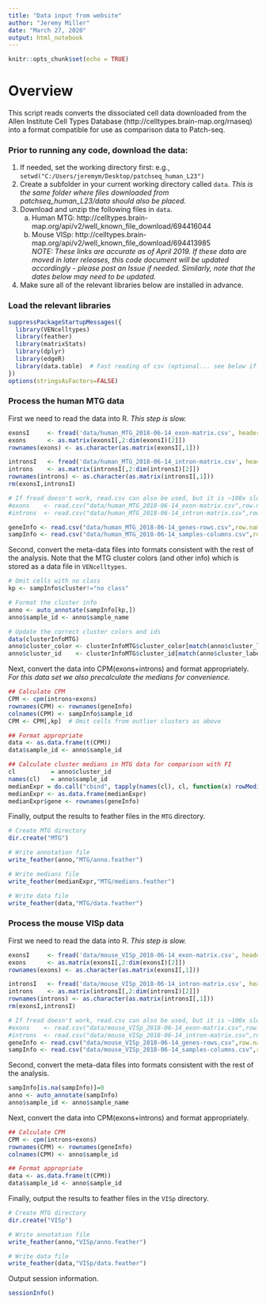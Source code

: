 ---
title: "Data input from website"
author: "Jeremy Miller"
date: "March 27, 2020"
output: html_notebook
---

```{r setup, include=FALSE}
knitr::opts_chunk$set(echo = TRUE)
```

# Overview

This script reads converts the dissociated cell data downloaded from the Allen Institute Cell Types Database (http://celltypes.brain-map.org/rnaseq) into a format compatible for use as comparison data to Patch-seq.

### Prior to running any code, download the data:
  
1. If needed, set the working directory first: e.g., `setwd("C:/Users/jeremym/Desktop/patchseq_human_L23")`  
2. Create a subfolder in your current working directory called `data`.  *This is the same folder where files downloaded from patchseq_human_L23/data should also be placed.*  
3. Download and unzip the following files in `data`.  
    a. Human MTG:  http://celltypes.brain-map.org/api/v2/well_known_file_download/694416044  
    b. Mouse VISp: http://celltypes.brain-map.org/api/v2/well_known_file_download/694413985  
_NOTE: These links are accurate as of April 2019.  If these data are moved in later releases, this code document will be updated accordingly - please post an Issue if needed.  Similarly, note that the dates below may need to be updated._  
4. Make sure all of the relevant libraries below are installed in advance.  

### Load the relevant libraries

```{r load libraries, warnings=FALSE}
suppressPackageStartupMessages({
  library(VENcelltypes)  
  library(feather)
  library(matrixStats)
  library(dplyr)
  library(edgeR)
  library(data.table)  # Fast reading of csv (optional... see below if not used)
})
options(stringsAsFactors=FALSE)
```
  
  
### Process the human MTG data
  
First we need to read the data into R. *This step is slow.*  
  
```{r read in MTG data}
exonsI     <- fread('data/human_MTG_2018-06-14_exon-matrix.csv', header = T, sep = ',',verbose=FALSE)
exons      <- as.matrix(exonsI[,2:dim(exonsI)[2]])
rownames(exons) <- as.character(as.matrix(exonsI[,1]))

intronsI   <- fread('data/human_MTG_2018-06-14_intron-matrix.csv', header = T, sep = ',',verbose=FALSE)
introns    <- as.matrix(intronsI[,2:dim(intronsI)[2]])
rownames(introns) <- as.character(as.matrix(intronsI[,1]))
rm(exonsI,intronsI)

# If fread doesn't work, read.csv can also be used, but it is ~100x slower
#exons    <- read.csv("data/human_MTG_2018-06-14_exon-matrix.csv",row.names=1)
#introns  <- read.csv("data/human_MTG_2018-06-14_intron-matrix.csv",row.names=1)

geneInfo <- read.csv("data/human_MTG_2018-06-14_genes-rows.csv",row.names=1)
sampInfo <- read.csv("data/human_MTG_2018-06-14_samples-columns.csv",row.names=1)
```
  
Second, convert the meta-data files into formats consistent with the rest of the analysis.  Note that the MTG cluster colors (and other info) which is stored as a data file in `VENcelltypes`.  
  
```{r format MTG metadata}
# Omit cells with no class
kp <- sampInfo$cluster!="no class"

# Format the cluster info
anno <- auto_annotate(sampInfo[kp,])
anno$sample_id <- anno$sample_name

# Update the correct cluster colors and ids
data(clusterInfoMTG)  
anno$cluster_color <- clusterInfoMTG$cluster_color[match(anno$cluster_label,clusterInfoMTG$cluster_label)]
anno$cluster_id    <- clusterInfoMTG$cluster_id[match(anno$cluster_label,clusterInfoMTG$cluster_label)]
```
  
Next, convert the data into CPM(exons+introns) and format appropriately.  *For this data set we also precalculate the medians for convenience.*  
  
```{r format MTG data}
## Calculate CPM
CPM <- cpm(introns+exons)
rownames(CPM) <- rownames(geneInfo)
colnames(CPM) <- sampInfo$sample_id
CPM <- CPM[,kp]  # Omit cells from outlier clusters as above

## Format appropriate
data <- as.data.frame(t(CPM))
data$sample_id <- anno$sample_id

## Calculate cluster medians in MTG data for comparison with FI
cl          = anno$cluster_id
names(cl)   = anno$sample_id
medianExpr = do.call("cbind", tapply(names(cl), cl, function(x) rowMedians(CPM[,x]))) 
medianExpr <- as.data.frame(medianExpr)
medianExpr$gene <- rownames(geneInfo) 
```
  
Finally, output the results to feather files in the `MTG` directory.  
  
```{r output MTG data}
# Create MTG directory
dir.create("MTG")

# Write annotation file
write_feather(anno,"MTG/anno.feather")

# Write medians file
write_feather(medianExpr,"MTG/medians.feather")

# Write data file
write_feather(data,"MTG/data.feather")
```
  
  
### Process the mouse VISp data  
  
First we need to read the data into R. *This step is slow.*  
  
```{r read in VISp data}
exonsI     <- fread('data/mouse_VISp_2018-06-14_exon-matrix.csv', header = T, sep = ',',verbose=FALSE)
exons      <- as.matrix(exonsI[,2:dim(exonsI)[2]])
rownames(exons) <- as.character(as.matrix(exonsI[,1]))

intronsI   <- fread('data/mouse_VISp_2018-06-14_intron-matrix.csv', header = T, sep = ',',verbose=FALSE)
introns    <- as.matrix(intronsI[,2:dim(intronsI)[2]])
rownames(introns) <- as.character(as.matrix(intronsI[,1]))
rm(exonsI,intronsI)

# If fread doesn't work, read.csv can also be used, but it is ~100x slower
#exons    <- read.csv("data/mouse_VISp_2018-06-14_exon-matrix.csv",row.names=1)
#introns  <- read.csv("data/mouse_VISp_2018-06-14_intron-matrix.csv",row.names=1)
geneInfo <- read.csv("data/mouse_VISp_2018-06-14_genes-rows.csv",row.names=1)
sampInfo <- read.csv("data/mouse_VISp_2018-06-14_samples-columns.csv",row.names=1)
```
  
Second, convert the meta-data files into formats consistent with the rest of the analysis.  
  
```{r format VISp metadata}
sampInfo[is.na(sampInfo)]=0
anno <- auto_annotate(sampInfo)
anno$sample_id <- anno$sample_name
```
  
Next, convert the data into CPM(exons+introns) and format appropriately.  
  
```{r format VISp data}
## Calculate CPM
CPM <- cpm(introns+exons)
rownames(CPM) <- rownames(geneInfo)
colnames(CPM) <- anno$sample_id

## Format appropriate
data <- as.data.frame(t(CPM))
data$sample_id <- anno$sample_id
```
  
Finally, output the results to feather files in the `VISp` directory.  
  
```{r output VISp data}
# Create MTG directory
dir.create("VISp")

# Write annotation file
write_feather(anno,"VISp/anno.feather")

# Write data file
write_feather(data,"VISp/data.feather")
```
  
  
Output session information.  
  
```{r sessionInfo}
sessionInfo()
```